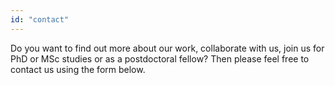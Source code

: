 ```yaml
---
id: "contact"
---
```


Do you want to find out more about our work, collaborate with us, join us for PhD or MSc studies or as a postdoctoral fellow? Then please feel free to contact us using the form below.
